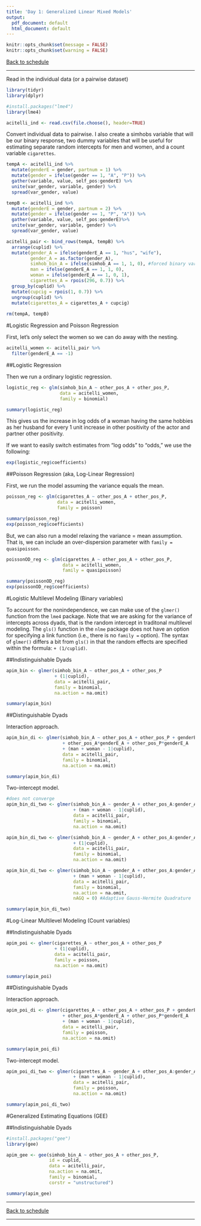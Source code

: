 ```yaml
---
title: 'Day 1: Generalized Linear Mixed Models'
output:
  pdf_document: default
  html_document: default
---
```

```r
knitr::opts_chunk$set(message = FALSE)
knitr::opts_chunk$set(warning = FALSE)
```

[Back to schedule](schedule.html)

***  

Read in the individual data (or a pairwise dataset) 

```r
library(tidyr)
library(dplyr)

#install.packages("lme4")
library(lme4)

acitelli_ind <- read.csv(file.choose(), header=TRUE)
```

Convert individual data to pairwise. I also create a simhobs variable that will be our binary response, two dummy variables that will be useful for estimating separate random intercepts for men and women, and a count variable `cigarettes`. 

```r
tempA <- acitelli_ind %>% 
  mutate(genderE = gender, partnum = 1) %>%
  mutate(gender = ifelse(gender == 1, "A", "P")) %>%
  gather(variable, value, self_pos:genderE) %>%
  unite(var_gender, variable, gender) %>%
  spread(var_gender, value)

tempB <- acitelli_ind %>% 
  mutate(genderE = gender, partnum = 2) %>%
  mutate(gender = ifelse(gender == 1, "P", "A")) %>%
  gather(variable, value, self_pos:genderE)%>%
  unite(var_gender, variable, gender) %>%
  spread(var_gender, value)

acitelli_pair <- bind_rows(tempA, tempB) %>%
  arrange(cuplid) %>%
  mutate(gender_A = ifelse(genderE_A == 1, "hus", "wife"), 
         gender_A = as.factor(gender_A),
         simhob_bin_A = ifelse(simhob_A == 1, 1, 0), #forced binary variable
         man = ifelse(genderE_A == 1, 1, 0),
         woman = ifelse(genderE_A == 1, 0, 1),
         cigarettes_A = rpois(296, 0.7)) %>%
  group_by(cuplid) %>%
  mutate(cupcig = rpois(1, 0.7)) %>%
  ungroup(cuplid) %>%
  mutate(cigarettes_A = cigarettes_A + cupcig)
  
rm(tempA, tempB)
```

#Logistic Regression and Poisson Regression

First, let's only select the women so we can do away with the nesting. 

```r
acitelli_women <- acitelli_pair %>%
  filter(genderE_A == -1)
```

##Logistic Regression

Then we run a ordinary logistic regression. 

```r
logistic_reg <- glm(simhob_bin_A ~ other_pos_A + other_pos_P,
                    data = acitelli_women,
                    family = binomial)

summary(logistic_reg)
```

This gives us the increase in log odds of a woman having the same hobbies as her husband for every 1 unit increase in other positivity of the actor and partner other positivity.  

If we want to easily switch estimates from "log odds" to "odds," we use the following:

```r
exp(logistic_reg$coefficients)
```

##Poisson Regression (aka, Log-Linear Regression)

First, we run the model assuming the variance equals the mean. 

```r
poisson_reg <- glm(cigarettes_A ~ other_pos_A + other_pos_P,
                   data = acitelli_women,
                   family = poisson)

summary(poisson_reg)
exp(poisson_reg$coefficients)
```

But, we can also run a model relaxing the variance = mean assumption. That is, we can include an over-dispersion parameter with `family = quasipoisson`. 

```r
poissonOD_reg <- glm(cigarettes_A ~ other_pos_A + other_pos_P,
                     data = acitelli_women,
                     family = quasipoisson)

summary(poissonOD_reg)
exp(poissonOD_reg$coefficients)
```


#Logistic Multilevel Modeling (Binary variables)

To account for the nonindependence, we can make use of the `glmer()` function from the `lme4` package. Note that we are asking for the variance of intercepts across dyads, that is the random intercept in traditonal multilevel modeling. The `gls()` function in the `nlme` package does not have an option for specifying a link function (i.e., there is no `family =` option). The syntax of `glmer()` differs a bit from `gls()` in that the random effects are specified within the formula: `+ (1/cuplid)`.

##Indistinguishable Dyads

```r
apim_bin <- glmer(simhob_bin_A ~ other_pos_A + other_pos_P 
                  + (1|cuplid),
                  data = acitelli_pair,
                  family = binomial,
                  na.action = na.omit)

summary(apim_bin)
```

##Distinguishable Dyads

Interaction approach. 

```r
apim_bin_di <- glmer(simhob_bin_A ~ other_pos_A + other_pos_P + genderE_A 
                     + other_pos_A*genderE_A + other_pos_P*genderE_A 
                     + (man + woman - 1|cuplid),
                     data = acitelli_pair,
                     family = binomial,
                     na.action = na.omit)

summary(apim_bin_di)
```

Two-intercept model.

```r
#does not converge
apim_bin_di_two <- glmer(simhob_bin_A ~ gender_A + other_pos_A:gender_A + other_pos_P:gender_A - 1
                         + (man + woman - 1|cuplid),
                         data = acitelli_pair,
                         family = binomial,
                         na.action = na.omit)

apim_bin_di_two <- glmer(simhob_bin_A ~ gender_A + other_pos_A:gender_A + other_pos_P:gender_A - 1
                         + (1|cuplid),
                         data = acitelli_pair,
                         family = binomial,
                         na.action = na.omit)

apim_bin_di_two <- glmer(simhob_bin_A ~ gender_A + other_pos_A:gender_A + other_pos_P:gender_A - 1
                         + (man + woman - 1|cuplid),
                         data = acitelli_pair,
                         family = binomial,
                         na.action = na.omit,
                         nAGQ = 0) #Adaptive Gauss-Hermite Quadrature

summary(apim_bin_di_two)
```

#Log-Linear Multilevel Modeling (Count variables)

##Indistinguishable Dyads

```r
apim_poi <- glmer(cigarettes_A ~ other_pos_A + other_pos_P 
                  + (1|cuplid),
                  data = acitelli_pair,
                  family = poisson,
                  na.action = na.omit)

summary(apim_poi)
```

##Distinguishable Dyads

Interaction approach. 

```r
apim_poi_di <- glmer(cigarettes_A ~ other_pos_A + other_pos_P + genderE_A 
                     + other_pos_A*genderE_A + other_pos_P*genderE_A 
                     + (man + woman - 1|cuplid),
                     data = acitelli_pair,
                     family = poisson,
                     na.action = na.omit)

summary(apim_poi_di)
```

Two-intercept model.

```r
apim_poi_di_two <- glmer(cigarettes_A ~ gender_A + other_pos_A:gender_A + other_pos_P:gender_A - 1
                         + (man + woman - 1|cuplid),
                         data = acitelli_pair,
                         family = poisson,
                         na.action = na.omit)

summary(apim_poi_di_two)
```

#Generalized Estimating Equations (GEE)

##Indistinguishable Dyads

```r
#install.packages("gee")
library(gee)

apim_gee <- gee(simhob_bin_A ~ other_pos_A + other_pos_P, 
                id = cuplid,
                data = acitelli_pair, 
                na.action = na.omit,
                family = binomial, 
                corstr = "unstructured")

summary(apim_gee)
```

***

[Back to schedule](schedule.html)

*** 


